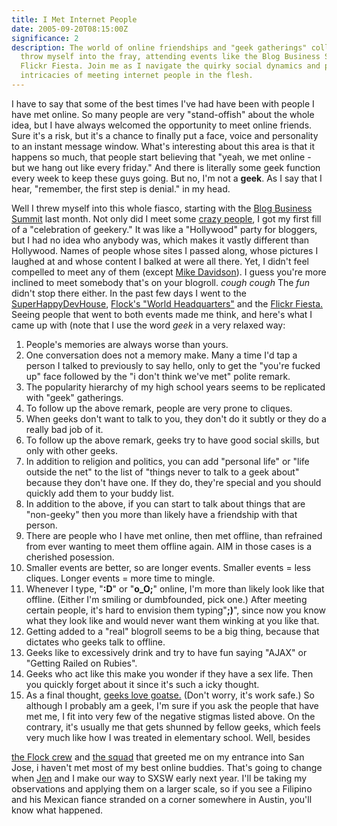 ```yaml
---
title: I Met Internet People
date: 2005-09-20T08:15:00Z
significance: 2
description: The world of online friendships and "geek gatherings" collide as I
  throw myself into the fray, attending events like the Blog Business Summit and
  Flickr Fiesta. Join me as I navigate the quirky social dynamics and ponder the
  intricacies of meeting internet people in the flesh.
---
```


I have to say that some of the best times I've had have been with people I have met online. So many people are very "stand-offish" about the whole idea, but I have always welcomed the opportunity to meet online friends. Sure it's a risk, but it's a chance to finally put a face, voice and personality to an instant message window. What's interesting about this area is that it happens so much, that people start believing that "yeah, we met online - but we hang out like every friday." And there is literally some geek function every week to keep these guys going. But no, I'm not a **geek**. As I say that I hear, "remember, the first step is denial." in my head.

Well I threw myself into this whole fiasco, starting with the [Blog Business Summit][1] last month. Not only did I meet some [crazy people][2], I got my first fill of a "celebration of geekery." It was like a "Hollywood" party for bloggers, but I had no idea who anybody was, which makes it vastly different than Hollywood. Names of people whose sites I passed along, whose pictures I laughed at and whose content I balked at were all there. Yet, I didn't feel compelled to meet any of them (except [Mike Davidson][3]). I guess you're more inclined to meet somebody that's on your blogroll. _cough cough_ The _fun_ didn't stop there either. In the past few days I went to the [SuperHappyDevHouse][4], [Flock's "World Headquarters"][5] and the [Flickr Fiesta.][6] Seeing people that went to both events made me think, and here's what I came up with (note that I use the word _geek_ in a very relaxed way:

1.  People's memories are always worse than yours.
2.  One conversation does not a memory make. Many a time I'd tap a person I talked to previously to say hello, only to get the "you're fucked up" face followed by the "i don't think we've met" polite remark.
3.  The popularity hierarchy of my high school years seems to be replicated with "geek" gatherings.
4.  To follow up the above remark, people are very prone to cliques.
5.  When geeks don't want to talk to you, they don't do it subtly or they do a really bad job of it.
6.  To follow up the above remark, geeks try to have good social skills, but only with other geeks.
7.  In addition to religion and politics, you can add "personal life" or "life outside the net" to the list of "things never to talk to a geek about" because they don't have one. If they do, they're special and you should quickly add them to your buddy list.
8.  In addition to the above, if you can start to talk about things that are "non-geeky" then you more than likely have a friendship with that person.
9.  There are people who I have met online, then met offline, than refrained from ever wanting to meet them offline again. AIM in those cases is a cherished posession.
10. Smaller events are better, so are longer events. Smaller events = less cliques. Longer events = more time to mingle.
11. Whenever I type, "**:D**" or "**o_O;**" online, I'm more than likely look like that offline. (Either I'm smiling or dumbfounded, pick one.) After meeting certain people, it's hard to envision them typing"**;)**", since now you know what they look like and would never want them winking at you like that.
12. Getting added to a "real" blogroll seems to be a big thing, because that dictates who geeks talk to offline.
13. Geeks like to excessively drink and try to have fun saying "AJAX" or "Getting Railed on Rubies".
14. Geeks who act like this make you wonder if they have a sex life. Then you quickly forget about it since it's such a icky thought.
15. As a final thought, [geeks love goatse.][7] (Don't worry, it's work safe.) So although I probably am a geek, I'm sure if you ask the people that have met me, I fit into very few of the negative stigmas listed above. On the contrary, it's usually me that gets shunned by fellow geeks, which feels very much like how I was treated in elementary school. Well, besides

[the Flock crew][8] and [the squad][9] that greeted me on my entrance into San Jose, i haven't met most of my best online buddies. That's going to change when [Jen][10] and I make our way to SXSW early next year. I'll be taking my observations and applying them on a larger scale, so if you see a Filipino and his Mexican fiance stranded on a corner somewhere in Austin, you'll know what happened.

[1]: http://blogbusinesssummit.com
[2]: http://usabilityworks.org
[3]: http://www.mikeindustries.com
[4]: http://flickr.com/photos/tags/superhappydevhouse/
[5]: http://www.flickr.com/photos/avalonstar/45071154/
[6]: http://flickr.com/photos/tags/flickrfiesta/
[7]: http://www.boingboing.net/2005/09/19/moment_of_goatse_art.html
[8]: http://flock.com
[9]: http://viatrax.net
[10]: http://livejournal.com/users/moon_of_ice/
